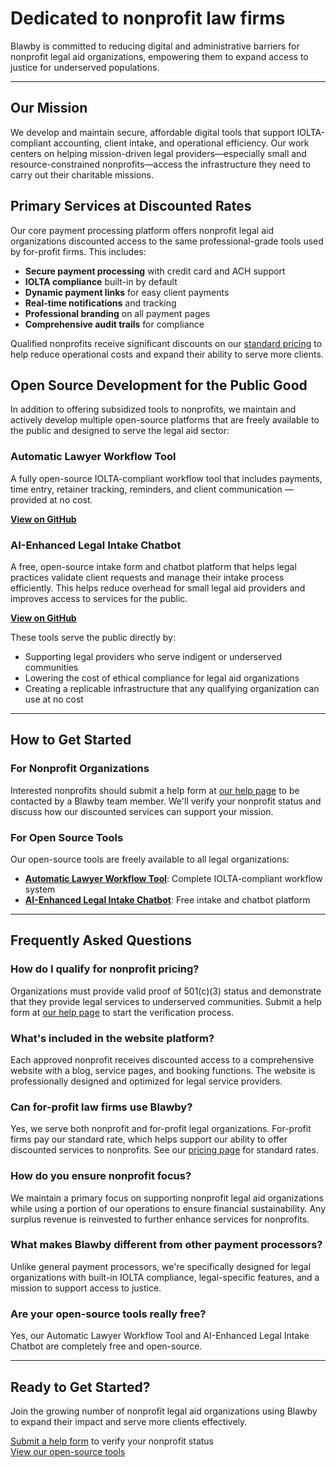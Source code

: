 # Dedicated to nonprofit law firms

Blawby is committed to reducing digital and administrative barriers for nonprofit legal aid organizations, empowering them to expand access to justice for underserved populations.

---
## Our Mission

We develop and maintain secure, affordable digital tools that support IOLTA-compliant accounting, client intake, and operational efficiency. Our work centers on helping mission-driven legal providers—especially small and resource-constrained nonprofits—access the infrastructure they need to carry out their charitable missions.

## Primary Services at Discounted Rates

Our core payment processing platform offers nonprofit legal aid organizations discounted access to the same professional-grade tools used by for-profit firms. This includes:

- **Secure payment processing** with credit card and ACH support
- **IOLTA compliance** built-in by default
- **Dynamic payment links** for easy client payments
- **Real-time notifications** and tracking
- **Professional branding** on all payment pages
- **Comprehensive audit trails** for compliance

Qualified nonprofits receive significant discounts on our [standard pricing](/pricing) to help reduce operational costs and expand their ability to serve more clients.

## Open Source Development for the Public Good

In addition to offering subsidized tools to nonprofits, we maintain and actively develop multiple open-source platforms that are freely available to the public and designed to serve the legal aid sector:

### Automatic Lawyer Workflow Tool
A fully open-source IOLTA-compliant workflow tool that includes payments, time entry, retainer tracking, reminders, and client communication — provided at no cost.

**[View on GitHub](https://github.com/Blawby/Automatic-Lawyer-Workflow-Payments-Time-Entry-Retainer-Balance-Reminders-Clients)**

### AI-Enhanced Legal Intake Chatbot
A free, open-source intake form and chatbot platform that helps legal practices validate client requests and manage their intake process efficiently. This helps reduce overhead for small legal aid providers and improves access to services for the public.

**[View on GitHub](https://github.com/pcl-labs/preact-cloudflare-intake-chatbot)**

These tools serve the public directly by:
- Supporting legal providers who serve indigent or underserved communities
- Lowering the cost of ethical compliance for legal aid organizations
- Creating a replicable infrastructure that any qualifying organization can use at no cost

---

## How to Get Started

### For Nonprofit Organizations

Interested nonprofits should submit a help form at [our help page](/help) to be contacted by a Blawby team member. We'll verify your nonprofit status and discuss how our discounted services can support your mission.

### For Open Source Tools

Our open-source tools are freely available to all legal organizations:

- **[Automatic Lawyer Workflow Tool](https://github.com/Blawby/Automatic-Lawyer-Workflow-Payments-Time-Entry-Retainer-Balance-Reminders-Clients)**: Complete IOLTA-compliant workflow system
- **[AI-Enhanced Legal Intake Chatbot](https://github.com/pcl-labs/preact-cloudflare-intake-chatbot)**: Free intake and chatbot platform

---

## Frequently Asked Questions

### How do I qualify for nonprofit pricing?
Organizations must provide valid proof of 501(c)(3) status and demonstrate that they provide legal services to underserved communities. Submit a help form at [our help page](/help) to start the verification process.

### What's included in the website platform?
Each approved nonprofit receives discounted access to a comprehensive website with a blog, service pages, and booking functions. The website is professionally designed and optimized for legal service providers.

### Can for-profit law firms use Blawby?
Yes, we serve both nonprofit and for-profit legal organizations. For-profit firms pay our standard rate, which helps support our ability to offer discounted services to nonprofits. See our [pricing page](/pricing) for standard rates.

### How do you ensure nonprofit focus?
We maintain a primary focus on supporting nonprofit legal aid organizations while using a portion of our operations to ensure financial sustainability. Any surplus revenue is reinvested to further enhance services for nonprofits.

### What makes Blawby different from other payment processors?
Unlike general payment processors, we're specifically designed for legal organizations with built-in IOLTA compliance, legal-specific features, and a mission to support access to justice.

### Are your open-source tools really free?
Yes, our Automatic Lawyer Workflow Tool and AI-Enhanced Legal Intake Chatbot are completely free and open-source.

---

## Ready to Get Started?

Join the growing number of nonprofit legal aid organizations using Blawby to expand their impact and serve more clients effectively.

[Submit a help form](/help) to verify your nonprofit status  
[View our open-source tools](https://github.com/Blawby) 